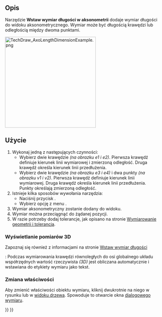 <languages/>

{{Docnav/pl
|[[TechDraw_Balloon/pl|Wstaw adnotację w formie dymka]]
|[[TechDraw_DimensionRepair/pl|Napraw odniesienia do wymiarów]]
|[[TechDraw_Workbench/pl|środowisko pracy Rysunek Techniczny]]
|IconL=TechDraw_Balloon.svg
|IconR=TechDraw_DimensionRepair.svg
|IconC=Workbench_TechDraw.svg
}}

{{GuiCommand/pl
|Name=TechDraw AxoHorizontalDimension
|Name/pl=Rysunek Techniczny: Wstaw wymiar długości w aksonometrii
|MenuLocation=Rysunek Techniczny → Adnotacje → Wstaw wymiar długości w aksonometrii
|Workbenches=[[TechDraw_Workbench/pl|Rysunek Techniczny]]
|Version=0.21
}}

<span id="Description"></span>
==Opis==

Narzędzie '''Wstaw wymiar długości w aksonometrii''' dodaje wymiar długości do widoku aksonometrycznego. Wymiar może być długością krawędzi lub odległością między dwoma punktami.

[[Image:TechDraw_AxoLengthDimensionExample.png|300px]]
{{Caption|Aksonometryczne wymiary długości oparte na krawędzi ''(niebieski)'' i dwóch punktach ''(czerwony)''.}}

<span id="Usage"></span>
==Użycie==

# Wykonaj jedną z następujących czynności:
#* Wybierz dwie krawędzie ''(na obrazku e1 i e2)''. Pierwsza krawędź definiuje kierunek linii wymiarowej i zmierzoną odległość. Druga krawędź określa kierunek linii przedłużenia.
#* Wybierz dwie krawędzie ''(na obrazku e3 i e4)'' i dwa punkty ''(na obrazku v1 i v2)''. Pierwsza krawędź definiuje kierunek linii wymiarowej. Druga krawędź określa kierunek linii przedłużenia. Punkty określają zmierzoną odległość.
# Istnieje kilka sposobów wywołania narzędzia:
#* Naciśnij przycisk {{Button|[[Image:TechDraw_AxoLengthDimension.svg|16px]] '''Wstaw wymiar długości w aksonometrii'''}}.
#* Wybierz opcję z menu {{MenuCommand|Rysunek Techniczny → Adnotacje → [[Image:TechDraw_AxoLengthDimension.svg|16px]] Wstaw wymiar długości w aksonometrii}}.
# Wymiar aksonometryczny zostanie dodany do widoku.
# Wymiar można przeciągnąć do żądanej pozycji.
# W razie potrzeby dodaj tolerancje, jak opisano na stronie [[TechDraw_Geometric_dimensioning_and_tolerancing/pl#Tolerancja|Wymiarowanie geometrii i tolerancja]].

<span id="Display_3D_measurement"></span>
===Wyświetlanie pomiarów 3D===

Zapoznaj się również z informacjami na stronie [[TechDraw_LengthDimension/pl#Wyświetlanie_pomiarów_3D|Wstaw wymiar długości]]

{{VersionPlus/pl|0.22}}: Podczas wymiarowania krawędzi równoległych do osi globalnego układu współrzędnych wartość rzeczywista ''(3D)'' jest obliczana automatycznie i wstawiana do etykiety wymiaru jako tekst.

<span id="Change_properties"></span>
===Zmiana właściwości===

Aby zmienić właściwości obiektu wymiaru, kliknij dwukrotnie na niego w rysunku lub w [[Tree_view/pl|widoku drzewa]]. Spowoduje to otwarcie okna [[TechDraw_LengthDimension/pl#Okno_dialogowe|dialogowego wymiaru]].


{{Docnav/pl
|[[TechDraw_Balloon/pl|Wstaw adnotację w formie dymka]]
|[[TechDraw_DimensionRepair/pl|Napraw odniesienia do wymiarów]]
|[[TechDraw_Workbench/pl|środowisko pracy Rysunek Techniczny]]
|IconL=TechDraw_Balloon.svg
|IconR=TechDraw_DimensionRepair.svg
|IconC=Workbench_TechDraw.svg
}}

{{TechDraw Tools navi{{#translation:}}}}
{{Userdocnavi{{#translation:}}}}